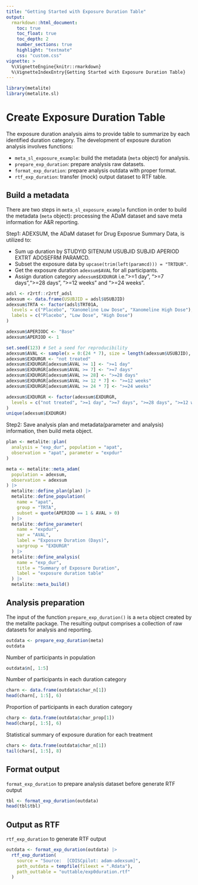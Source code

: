 ```yaml
---
title: "Getting Started with Exposure Duration Table"
output:
  rmarkdown::html_document:
    toc: true
    toc_float: true
    toc_depth: 2
    number_sections: true
    highlight: "textmate"
    css: "custom.css"
vignette: >
  %\VignetteEngine{knitr::rmarkdown}
  %\VignetteIndexEntry{Getting Started with Exposure Duration Table}
---
```


```r
library(metalite)
library(metalite.sl)
```

# Create Exposure Duration Table

The exposure duration analysis aims to provide table to summarize by each identified duration category.
The development of exposure duration analysis involves functions:

- `meta_sl_exposure_example`: build the metadata (`meta` object) for analysis.
- `prepare_exp_duration`: prepare analysis raw datasets.
- `format_exp_duration`: prepare analysis outdata with proper format.
- `rtf_exp_duration`: transfer (mock) output dataset to RTF table.

## Build a metadata

There are two steps in `meta_sl_exposure_example` function in order to build the metadata (`meta` object): processing the ADaM dataset and save meta information for A&R reporting.

Step1: ADEXSUM, the ADaM dataset for Drug Exposrue Summary Data, is utilized to:

- Sum up duration by STUDYID SITENUM USUBJID SUBJID APERIOD EXTRT ADOSEFRM PARAMCD.
- Subset the exposure data by `upcase(trim(left(paramcd))) = "TRTDUR"`.
- Get the exposure duration `adexsum$AVAL` for all participants.
- Assign duration category `adexsum$EXDURGR` i.e.">=1 day", ">=7 days",">=28 days", ">=12 weeks" and ">=24 weeks".

```r
adsl <- r2rtf::r2rtf_adsl
adexsum <- data.frame(USUBJID = adsl$USUBJID)
adexsum$TRTA <- factor(adsl$TRT01A,
  levels = c("Placebo", "Xanomeline Low Dose", "Xanomeline High Dose"),
  labels = c("Placebo", "Low Dose", "High Dose")
)

adexsum$APERIODC <- "Base"
adexsum$APERIOD <- 1

set.seed(123) # Set a seed for reproducibility
adexsum$AVAL <- sample(x = 0:(24 * 7), size = length(adexsum$USUBJID), replace = TRUE)
adexsum$EXDURGR <- "not treated"
adexsum$EXDURGR[adexsum$AVAL >= 1] <- ">=1 day"
adexsum$EXDURGR[adexsum$AVAL >= 7] <- ">=7 days"
adexsum$EXDURGR[adexsum$AVAL >= 28] <- ">=28 days"
adexsum$EXDURGR[adexsum$AVAL >= 12 * 7] <- ">=12 weeks"
adexsum$EXDURGR[adexsum$AVAL >= 24 * 7] <- ">=24 weeks"

adexsum$EXDURGR <- factor(adexsum$EXDURGR,
  levels = c("not treated", ">=1 day", ">=7 days", ">=28 days", ">=12 weeks", ">=24 weeks")
)
unique(adexsum$EXDURGR)
```

Step2: Save analysis plan and metadata(parameter and analysis) information, then build meta object.

```r
plan <- metalite::plan(
  analysis = "exp_dur", population = "apat",
  observation = "apat", parameter = "expdur"
)

meta <- metalite::meta_adam(
  population = adexsum,
  observation = adexsum
) |>
  metalite::define_plan(plan) |>
  metalite::define_population(
    name = "apat",
    group = "TRTA",
    subset = quote(APERIOD == 1 & AVAL > 0)
  ) |>
  metalite::define_parameter(
    name = "expdur",
    var = "AVAL",
    label = "Exposure Duration (Days)",
    vargroup = "EXDURGR"
  ) |>
  metalite::define_analysis(
    name = "exp_dur",
    title = "Summary of Exposure Duration",
    label = "exposure duration table"
  ) |>
  metalite::meta_build()
```

## Analysis preparation

The input of the function `prepare_exp_duration()` is a `meta` object created by the metalite package. The resulting output comprises a collection of raw datasets for analysis and reporting.

```r
outdata <- prepare_exp_duration(meta)
outdata
```

Number of participants in population

```r
outdata$n[, 1:5]
```

Number of participants in each duration category

```r
charn <- data.frame(outdata$char_n[1])
head(charn[, 1:5], 6)
```

Proportion of participants in each duration category

```r
charp <- data.frame(outdata$char_prop[1])
head(charp[, 1:5], 6)
```

Statistical summary of exposure duration for each treatment

```r
chars <- data.frame(outdata$char_n[1])
tail(chars[, 1:5], 8)
```

## Format output

`format_exp_duration` to prepare analysis dataset before generate RTF output

```r
tbl <- format_exp_duration(outdata)
head(tbl$tbl)
```


## Output as RTF

`rtf_exp_duration` to generate RTF output

```r
outdata <- format_exp_duration(outdata) |>
  rtf_exp_duration(
    source = "Source:  [CDISCpilot: adam-adexsum]",
    path_outdata = tempfile(fileext = ".Rdata"),
    path_outtable = "outtable/exp0duration.rtf"
  )
```


